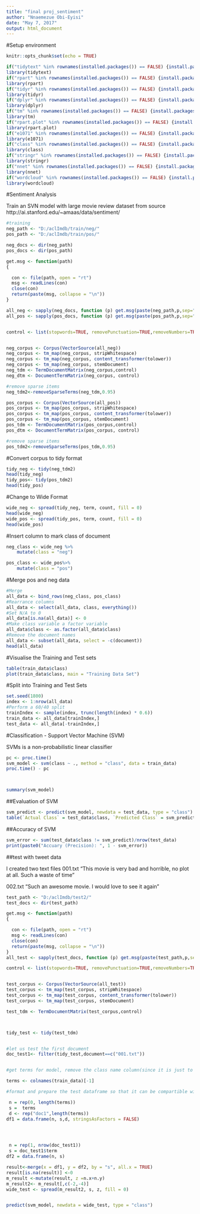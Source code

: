 ```yaml
---
title: "final proj_sentiment"
author: "Nnaemezue Obi-Eyisi"
date: "May 7, 2017"
output: html_document
---
```


#Setup environment
```r
knitr::opts_chunk$set(echo = TRUE)

if("tidytext" %in% rownames(installed.packages()) == FALSE) {install.packages("tidytext")}
library(tidytext)
if("rpart" %in% rownames(installed.packages()) == FALSE) {install.packages("rpart")}
library(rpart)
if("tidyr" %in% rownames(installed.packages()) == FALSE) {install.packages("tidyr")}
library(tidyr)
if("dplyr" %in% rownames(installed.packages()) == FALSE) {install.packages("dplyr")}
library(dplyr)
if("tm" %in% rownames(installed.packages()) == FALSE) {install.packages("tm")}
library(tm)
if("rpart.plot" %in% rownames(installed.packages()) == FALSE) {install.packages("rpart.plot")}
library(rpart.plot)
if("e1071" %in% rownames(installed.packages()) == FALSE) {install.packages("e1071")}
library(e1071)
if("class" %in% rownames(installed.packages()) == FALSE) {install.packages("class")}
library(class)
if("stringr" %in% rownames(installed.packages()) == FALSE) {install.packages("stringr")}
library(stringr)
if("nnet" %in% rownames(installed.packages()) == FALSE) {install.packages("nnet")}
library(nnet)
if("wordcloud" %in% rownames(installed.packages()) == FALSE) {install.packages("wordcloud")}
library(wordcloud)
```

#Sentiment Analysis

Train an SVN model with large movie review dataset from source http://ai.stanford.edu/~amaas/data/sentiment/

```r

#training
neg_path <- "D:/aclImdb/train/neg/"
pos_path <- "D:/aclImdb/train/pos/"

neg_docs <- dir(neg_path)
pos_docs <- dir(pos_path)

get.msg <- function(path)
{

  con <- file(path, open = "rt")
  msg <- readLines(con)
  close(con)
  return(paste(msg, collapse = "\n"))
}

all_neg <- sapply(neg_docs, function (p) get.msg(paste(neg_path,p,sep="")))
all_pos <- sapply(pos_docs, function (p) get.msg(paste(pos_path,p,sep="")))



```

```r
control <- list(stopwords=TRUE, removePunctuation=TRUE,removeNumbers=TRUE)


neg_corpus <- Corpus(VectorSource(all_neg))
neg_corpus <- tm_map(neg_corpus, stripWhitespace)
neg_corpus <- tm_map(neg_corpus, content_transformer(tolower))
neg_corpus <- tm_map(neg_corpus, stemDocument)
neg_tdm <- TermDocumentMatrix(neg_corpus,control)
neg_dtm <- DocumentTermMatrix(neg_corpus, control)

#remove sparse items
neg_tdm2<-removeSparseTerms(neg_tdm,0.95)

pos_corpus <- Corpus(VectorSource(all_pos))
pos_corpus <- tm_map(pos_corpus, stripWhitespace)
pos_corpus <- tm_map(pos_corpus, content_transformer(tolower))
pos_corpus <- tm_map(pos_corpus, stemDocument)
pos_tdm <- TermDocumentMatrix(pos_corpus,control)
pos_dtm <- DocumentTermMatrix(pos_corpus, control)

#remove sparse items
pos_tdm2<-removeSparseTerms(pos_tdm,0.95)


```

#Convert corpus to tidy format

```r
tidy_neg <- tidy(neg_tdm2)
head(tidy_neg)
tidy_pos<- tidy(pos_tdm2)
head(tidy_pos)
```

#Change to Wide Format
```r
wide_neg <- spread(tidy_neg, term, count, fill = 0)
head(wide_neg)
wide_pos <- spread(tidy_pos, term, count, fill = 0)
head(wide_pos)
```

#Insert column to mark class of document
```r
neg_class <- wide_neg %>% 
    mutate(class = "neg")

pos_class <- wide_pos%>% 
    mutate(class = "pos")

```

#Merge pos and neg data
```r
#Merge
all_data <- bind_rows(neg_class, pos_class)
#Rearrance columns
all_data <- select(all_data, class, everything())
#Set N/A to 0
all_data[is.na(all_data)] <- 0
#Make class variable a factor variable
all_data$class <- as.factor(all_data$class)
#Remove the document names
all_data <- subset(all_data, select = -c(document))
head(all_data)

```

#Visualise the Training and Test sets
```r
table(train_data$class)
plot(train_data$class, main = "Training Data Set")


```
#Split into Training and Test Sets

```r
set.seed(1800)
index <- 1:nrow(all_data)
#Perform a 60/40 split
trainIndex <- sample(index, trunc(length(index) * 0.6))
train_data <- all_data[trainIndex,]
test_data <- all_data[-trainIndex,]


```

#Classification - Support Vector Machine (SVM)

SVMs is a non-probabilistic linear classifier

```r
pc <- proc.time()
svm_model <- svm(class ~ ., method = "class", data = train_data)
proc.time() - pc



summary(svm_model)
```
##Evaluation of SVM

```r
svm_predict <- predict(svm_model, newdata = test_data, type = "class")
table(`Actual Class` = test_data$class, `Predicted Class` = svm_predict)
```

##Accuracy of SVM

```r
svm_error <- sum(test_data$class != svm_predict)/nrow(test_data)
print(paste0("Accuary (Precision): ", 1 - svm_error))
```



##test with tweet data

I created two text files
001.txt 
"This movie is very bad and horrible, no plot at all. Such a waste of time"

  002.txt 
                      "Such an awesome movie. I would love to see it again"



```r
test_path <- "D:/aclImdb/test2/"
test_docs <- dir(test_path)

get.msg <- function(path)
{

  con <- file(path, open = "rt")
  msg <- readLines(con)
  close(con)
  return(paste(msg, collapse = "\n"))
}
all_test <- sapply(test_docs, function (p) get.msg(paste(test_path,p,sep="")))

control <- list(stopwords=TRUE, removePunctuation=TRUE,removeNumbers=TRUE)


test_corpus <- Corpus(VectorSource(all_test))
test_corpus <- tm_map(test_corpus, stripWhitespace)
test_corpus <- tm_map(test_corpus, content_transformer(tolower))
test_corpus <- tm_map(test_corpus, stemDocument)

test_tdm <- TermDocumentMatrix(test_corpus,control)



tidy_test <- tidy(test_tdm)


#let us test the first document
doc_test1<- filter(tidy_test,document==c("001.txt"))


#get terms for model, remove the class name column(since it is just to identify the class of doc)

terms <- colnames(train_data)[-1]

#format and prepare the test dataframe so that it can be compartible with model

 n = rep(0, length(terms))
 s =  terms  
 d <- rep("doc1",length(terms))
df1 = data.frame(n, s,d, stringsAsFactors = FALSE) 




 n = rep(1, nrow(doc_test1))
 s = doc_test1$term 
df2 = data.frame(n, s) 

result<-merge(x = df1, y = df2, by = "s", all.x = TRUE)
result[is.na(result)] <-0
m_result <-mutate(result, z =n.x+n.y)
m_result2<- m_result[,c(-2,-4)]
wide_test <- spread(m_result2, s, z, fill = 0)


predict(svm_model, newdata = wide_test, type = "class")

```

